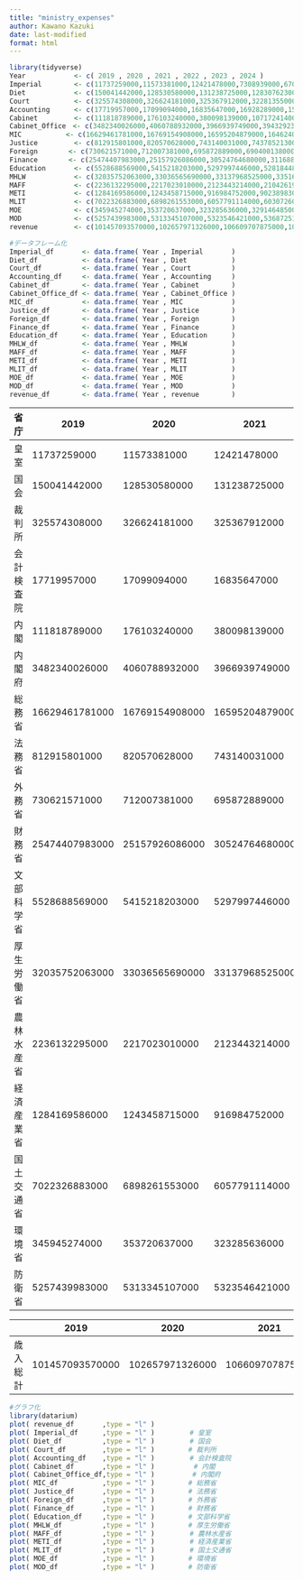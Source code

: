 ```yaml
---
title: "ministry_expenses"
author: Kawano Kazuki
date: last-modified
format: html
---
```


```r
library(tidyverse)
Year            <- c( 2019 , 2020 , 2021 , 2022 , 2023 , 2024 )
Imperial        <- c(11737259000,11573381000,12421478000,7308939000,6708028000,10141535000)                           #皇室
Diet            <- c(150041442000,128530580000,131238725000,128307623000,128221173000,129977426000)                   #国会
Court           <- c(325574308000,326624181000,325367912000,322813550000,322216780000,330979009000)                   #裁判所
Accounting      <- c(17719957000,17099094000,16835647000,16928289000,15824524000,16282621000)                         #会計検査院
Cabinet         <- c(111818789000,176103240000,380098139000,107172414000,106443244000,111459939000)                   #内閣
Cabinet_Office　<- c(3482340026000,4060788932000,3966939749000,3943292360000,4895957487000,5067112425000)             #内閣府
MIC　　　　　　 <- c(16629461781000,16769154908000,16595204879000,16462407984000,16862510254000,18210671996000)       #総務省
Justice         <- c(812915801000,820570628000,743140031000,743785213000,725004143000,740479227000)                   #法務省
Foreign　　　　 <- c(730621571000,712007381000,695872889000,690400138000,743449543000,725715593000)                   #外務省
Finance　　　　 <- c(25474407983000,25157926086000,30524764680000,31168839658000,35476279656000,30277723415000)       #財務省
Education       <- c(5528688569000,5415218203000,5297997446000,5281844828000,5294138248000,5338440212000)             #文部科学省
MHLW            <- c(32035752063000,33036565690000,33137968525000,33516048600000,33168623527000,33819068928000)       #厚生労働省
MAFF            <- c(2236132295000,2217023010000,2123443214000,2104261924000,2093667543000,2093344256000)             #農林水産省
METI            <- c(1284169586000,1243458715000,916984752000,902389830000,880893568000,869511554000)                 #経済産業省
MLIT            <- c(7022326883000,6898261553000,6057791114000,6030726064000,6052431129000,6096484115000)             #国土交通省
MOE             <- c(345945274000,353720637000,323285636000,329146485000,325754157000,320712419000)                   #環境省
MOD             <- c(5257439983000,5313345107000,5323546421000,5368725109000,6787965446000,7917176714000)             #防衛省
revenue         <- c(101457093570000,102657971326000,106609707875000,107596424558000,114381235569000,112571688422000) #歳入
```

```r
#データフレーム化
Imperial_df       <- data.frame( Year , Imperial       )
Diet_df           <- data.frame( Year , Diet           )
Court_df          <- data.frame( Year , Court          )
Accounting_df     <- data.frame( Year , Accounting     )
Cabinet_df        <- data.frame( Year , Cabinet        )
Cabinet_Office_df <- data.frame( Year , Cabinet_Office )
MIC_df            <- data.frame( Year , MIC            )
Justice_df        <- data.frame( Year , Justice        )
Foreign_df        <- data.frame( Year , Foreign        )
Finance_df        <- data.frame( Year , Finance        )
Education_df      <- data.frame( Year , Education      )
MHLW_df           <- data.frame( Year , MHLW           )
MAFF_df           <- data.frame( Year , MAFF           )
METI_df           <- data.frame( Year , METI           )
MLIT_df           <- data.frame( Year , MLIT           )
MOE_df            <- data.frame( Year , MOE            )
MOD_df            <- data.frame( Year , MOD            )
revenue_df        <- data.frame( Year , revenue        )
```

| 省庁       | 2019           | 2020           | 2021           | 2022           | 2023           | 2024           |
|-----------|-----------|-----------|-----------|-----------|-----------|-----------|
| 皇室       | 11737259000    | 11573381000    | 12421478000    | 7308939000     | 6708028000     | 10141535000    |
| 国会       | 150041442000   | 128530580000   | 131238725000   | 128307623000   | 128221173000   | 129977426000   |
| 裁判所     | 325574308000   | 326624181000   | 325367912000   | 322813550000   | 322216780000   | 330979009000   |
| 会計検査院 | 17719957000    | 17099094000    | 16835647000    | 16928289000    | 15824524000    | 16282621000    |
| 内閣       | 111818789000   | 176103240000   | 380098139000   | 107172414000   | 106443244000   | 111459939000   |
| 内閣府     | 3482340026000  | 4060788932000  | 3966939749000  | 3943292360000  | 4895957487000  | 5067112425000  |
| 総務省     | 16629461781000 | 16769154908000 | 16595204879000 | 16462407984000 | 16862510254000 | 18210671996000 |
| 法務省     | 812915801000   | 820570628000   | 743140031000   | 743785213000   | 725004143000   | 740479227000   |
| 外務省     | 730621571000   | 712007381000   | 695872889000   | 690400138000   | 743449543000   | 725715593000   |
| 財務省     | 25474407983000 | 25157926086000 | 30524764680000 | 31168839658000 | 35476279656000 | 30277723415000 |
| 文部科学省 | 5528688569000  | 5415218203000  | 5297997446000  | 5281844828000  | 5294138248000  | 5338440212000  |
| 厚生労働省 | 32035752063000 | 33036565690000 | 33137968525000 | 33516048600000 | 33168623527000 | 33819068928000 |
| 農林水産省 | 2236132295000  | 2217023010000  | 2123443214000  | 2104261924000  | 2093667543000  | 2093344256000  |
| 経済産業省 | 1284169586000  | 1243458715000  | 916984752000   | 902389830000   | 880893568000   | 869511554000   |
| 国土交通省 | 7022326883000  | 6898261553000  | 6057791114000  | 6030726064000  | 6052431129000  | 6096484115000  |
| 環境省     | 345945274000   | 353720637000   | 323285636000   | 329146485000   | 325754157000   | 320712419000   |
| 防衛省     | 5257439983000  | 5313345107000  | 5323546421000  | 5368725109000  | 6787965446000  | 7917176714000  |

|          | 2019            | 2020            | 2021            | 2022            | 2023            | 2024            |
|-----------|-----------|-----------|-----------|-----------|-----------|-----------|
| 歳入総計 | 101457093570000 | 102657971326000 | 106609707875000 | 107596424558000 | 114381235569000 | 112571688422000 |

```r
#グラフ化
library(datarium)
plot( revenue_df       ,type = "l" )          
plot( Imperial_df      ,type = "l" )  　　　　# 皇室
plot( Diet_df          ,type = "l" )　 　　　 # 国会
plot( Court_df         ,type = "l" )　　　　　# 裁判所
plot( Accounting_df    ,type = "l" )　　　 　 # 会計検査院
plot( Cabinet_df       ,type = "l" )       　 # 内閣
plot( Cabinet_Office_df,type = "l" )　　      # 内閣府
plot( MIC_df           ,type = "l" )　　　　　# 総務省
plot( Justice_df       ,type = "l" )　　　　　# 法務省
plot( Foreign_df       ,type = "l" )　　　　　# 外務省
plot( Finance_df       ,type = "l" )　　　　　# 財務省
plot( Education_df     ,type = "l" )　　　　　# 文部科学省
plot( MHLW_df          ,type = "l" )　　　　　# 厚生労働省
plot( MAFF_df          ,type = "l" )　　 　　 # 農林水産省
plot( METI_df          ,type = "l" )　 　　　 # 経済産業省
plot( MLIT_df          ,type = "l" )　　　 　 # 国土交通省
plot( MOE_df           ,type = "l" )　　　　　# 環境省
plot( MOD_df           ,type = "l" )　　　　　# 防衛省
```
